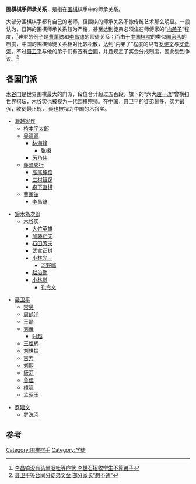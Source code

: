 '''围棋棋手师承关系'''，是指在[[围棋|围棋]]棋手中的师承关系。

大部分围棋棋手都有自己的老师，但围棋的师承关系不像传统艺术那么明显。一般认为，日韩的围棋师承关系较为严格，甚至达到徒弟必须住在师傅家的“[[内弟子|内弟子]]”程度，<ref>[http://weiqi.sports.tom.com/news/21314.html 李昌镐没有头晕呕吐等症状 李世石招收学生不算弟子]</ref>典型的例子是[[曹薰铉|曹薰铉]]和[[李昌镐|李昌镐]]的师徒关系；而由于[[中国棋院|中国棋院]]的类似[[国家队|国家队]]的制度，中国的围棋师徒关系相对比较松散，达到“内弟子”程度的只有[[罗建文|罗建文]]与[[罗洗河|罗洗河]]。不过[[聂卫平|聂卫平]]与他的弟子们有签有[[合同|合同]]，并且规定了奖金分成制度，因此受到争议。<ref>[http://sports.qq.com/a/20090501/000602.htm 聂卫平签合同分徒弟奖金 部分家长“想不通”]</ref>

==各国门派==
[[木谷门|木谷门]]是世界围棋最大的门派，段位合计超过五百段，旗下的“六大[[超一流|超一流]]”曾横扫世界棋坛，木谷实也被视为一代围棋宗师。在中国，聂卫平的徒弟最多，实力最强，收徒最正规， 聂也被视为中国的木谷实。

*[[濑越宪作|濑越宪作]]
**[[桥本宇太郎|桥本宇太郎]]
**[[吴清源|吴清源]]
***[[林海峰_(围棋)|林海峰]]
****[[张栩|张栩]]
***[[芮乃伟|芮乃伟]]
**[[藤泽秀行|藤泽秀行]]
***[[高尾绅路|高尾绅路]]
***[[三村智保|三村智保]]
***[[森下直棋|森下直棋]]
**[[曹薰铉|曹薰铉]]
***[[李昌镐|李昌镐]]

*[[鈴木為次郎|鈴木為次郎]]
**[[木谷实|木谷实]]
***[[大竹英雄|大竹英雄]]
***[[加藤正夫|加藤正夫]]
***[[石田芳夫|石田芳夫]]
***[[武宫正树|武宫正树]]
***[[小林光一|小林光一]]
****[[河野临|河野临]]
***[[赵治勋|赵治勋]]
***[[小林觉|小林觉]]
****[[孔令文|孔令文]]

*[[聂卫平|聂卫平]]
**[[常昊|常昊]]
**[[周鹤洋|周鹤洋]]
**[[王磊_(围棋棋手)|王磊]]
**[[刘菁|刘菁]]
***[[时越|时越]]
**[[王煜辉|王煜辉]]
**[[刘世振|刘世振]]
**[[古力|古力]]
**[[刘熙_(围棋棋手)|刘熙]]
**[[唐莉|唐莉]]
**[[鲁佳|鲁佳]]
**[[檀啸|檀啸]]
**[[孟昭玉|孟昭玉]]

*[[罗建文|罗建文]]
**[[罗洗河|罗洗河]]

== 参考 ==
{{reflist}}

[[Category:围棋棋手|Category:围棋棋手]]
[[Category:学徒|Category:学徒]]